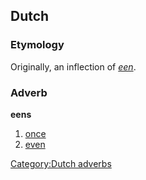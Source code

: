 ==Dutch==
===Etymology===
Originally, an inflection of ''[[een]]''.

===Adverb===
'''eens'''
# [[once]]
# [[even]]

[[Category:Dutch adverbs]]